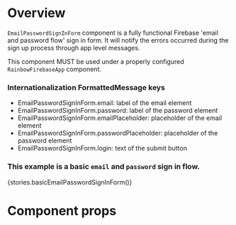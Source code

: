 
<Meta title="Modules/Auth/Components/EmailPasswordSignInForm" component={EmailPasswordSignInForm} />

# Overview

`EmailPasswordSignInForm` component is a fully functional Firebase 'email and password flow' sign in form.
It will notify the errors occurred during the sign up process through app level messages.

This component MUST be used under a properly configured `RainbowFirebaseApp` component.

### Internationalization FormattedMessage keys

-   EmailPasswordSignInForm.email: label of the email element
-   EmailPasswordSignInForm.password: label of the password element
-   EmailPasswordSignInForm.emailPlaceholder: placeholder of the email element
-   EmailPasswordSignInForm.passwordPlaceholder: placeholder of the password element
-   EmailPasswordSignInForm.login: text of the submit button

### This example is a basic `email` and `password` sign in flow.

<Preview>
    <Story name="EmailPasswordSignInForm">{stories.basicEmailPasswordSignInForm()}</Story>
</Preview>

# Component props

<Props of={EmailPasswordSignInForm} />
